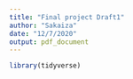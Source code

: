 ```yaml
---
title: "Final project Draft1"
author: "Sakaiza"
date: "12/7/2020"
output: pdf_document
---
```


```r
library(tidyverse)


```